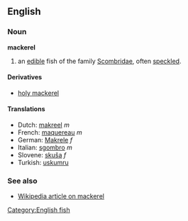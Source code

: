 ==English==
===Noun===
'''mackerel'''

# an [[edible]] fish of the family [[Scombridae]], often [[speckled]].

====Derivatives====
*[[holy mackerel]]

====Translations====
*Dutch: [[makreel]] ''m''
*French: [[maquereau]] ''m''
*German: [[Makrele]] ''f''
*Italian: [[sgombro]] ''m''
*Slovene: [[skuša]] ''f''
*Turkish: [[uskumru]]

===See also===
*[[w:mackerel|Wikipedia article on mackerel]]

[[Category:English fish]]